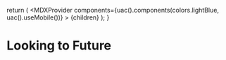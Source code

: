 
  return (
    <MDXProvider
      components={uac().components(colors.lightBlue, uac().useMobile())}
    >
      {children}
    </MDXProvider>
  );
}

[comment]: # "↓↓↓ Editable ↓↓↓"

# Looking to Future
